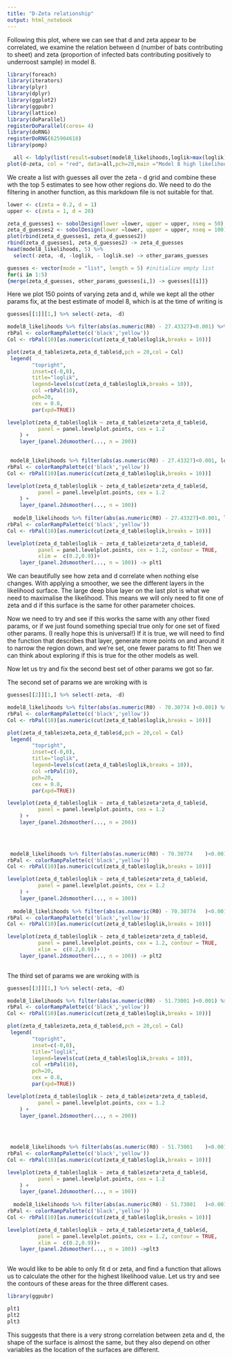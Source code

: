 ```yaml
---
title: "D-Zeta relationship"
output: html_notebook
---
```

Following this plot, where we can see that d and zeta appear to be correlated, we examine the relation between d (number of bats contributing to sheet) and zeta (proportion of infected bats contributing positively to underroost sample) in model 8. 
```r
library(foreach)
library(iterators)
library(plyr)
library(dplyr)
library(ggplot2)
library(ggpubr)
library(lattice)
library(doParallel)
registerDoParallel(cores= 4)
library(doRNG)
registerDoRNG(625904618)
library(pomp)

  all <- ldply(list(result=subset(model8_likelihoods,loglik>max(loglik)-20)))
plot(d~zeta, col = "red", data=all,pch=20,main ="Model 8 high likelihood areas" )
``` 
  We create a list with guesses all over the zeta - d grid and combine these wth the top 5 estimates to see how other regions do. We need to do the filtering in another function, as this markdown file is not suitable for that.
```r
lower <- c(zeta = 0.2, d = 1)
upper <- c(zeta = 1, d = 20)

zeta_d_guesses1 <- sobolDesign(lower =lower, upper = upper, nseq = 50)
zeta_d_guesses2 <- sobolDesign(lower =lower, upper = upper, nseq = 100)
plot(rbind(zeta_d_guesses1, zeta_d_guesses2))
rbind(zeta_d_guesses1, zeta_d_guesses2) -> zeta_d_guesses
head(model8_likelihoods, 5) %>%
  select(-zeta, -d, -loglik, - loglik.se) -> other_params_guesses

guesses <- vector(mode = "list", length = 5) #initialize empty list
for(i in 1:5)
{merge(zeta_d_guesses, other_params_guesses[i,]) -> guesses[[i]]}
```
 Here we plot 150 points of varying zeta and d, while we kept all the other params fix, at the best estimate of model 8, which is at the time of writing is
 
```r
guesses[[1]][1,] %>% select(-zeta, -d)
```


```r

model8_likelihoods %>% filter(abs(as.numeric(R0) - 27.43327)<0.001) %>% select(zeta,d, loglik)  -> zeta_d_table
rbPal <- colorRampPalette(c('black','yellow'))
Col <- rbPal(10)[as.numeric(cut(zeta_d_table$loglik,breaks = 10))]

plot(zeta_d_table$zeta,zeta_d_table$d,pch = 20,col = Col) 
 legend(
        "topright",
        inset=c(-0,0),
        title="loglik",
        legend=levels(cut(zeta_d_table$loglik,breaks = 10)),
        col =rbPal(10),
        pch=20,
        cex = 0.8,
        par(xpd=TRUE))

levelplot(zeta_d_table$loglik ~ zeta_d_table$zeta*zeta_d_table$d, 
          panel = panel.levelplot.points, cex = 1.2
    ) + 
    layer_(panel.2dsmoother(..., n = 200))

 
 model8_likelihoods %>% filter(abs(as.numeric(R0) - 27.43327)<0.001, loglik>max(loglik)-100) %>% select(zeta,d, loglik)  -> zeta_d_table
rbPal <- colorRampPalette(c('black','yellow'))
Col <- rbPal(10)[as.numeric(cut(zeta_d_table$loglik,breaks = 10))]

levelplot(zeta_d_table$loglik ~ zeta_d_table$zeta*zeta_d_table$d, 
          panel = panel.levelplot.points, cex = 1.2
    ) + 
    layer_(panel.2dsmoother(..., n = 100))
 
  model8_likelihoods %>% filter(abs(as.numeric(R0) - 27.43327)<0.001, loglik>max(loglik)-50) %>% select(zeta,d, loglik)  -> zeta_d_table
rbPal <- colorRampPalette(c('black','yellow'))
Col <- rbPal(10)[as.numeric(cut(zeta_d_table$loglik,breaks = 10))]

levelplot(zeta_d_table$loglik ~ zeta_d_table$zeta*zeta_d_table$d, 
          panel = panel.levelplot.points, cex = 1.2, contour = TRUE,
          xlim =  c(0.2,0.9))+ 
    layer_(panel.2dsmoother(..., n = 100)) -> plt1
```
  We can beautifully see how zeta and d correlate when nothing else changes. With applying a smoother, we see the different layers in the likelihood surface. The large deep blue layer on the last plot is what we need to maximalise the likelihood. This means we will only need to fit one of zeta and d if this surface is the same for other parameter choices.
  
  Now we need to try and see if this works the same with any other fixed params, or if we just found something special true only for one set of fixed other params. (I really hope this is universal!) If it is true, we will need to find the function that describes that layer, generate more points on and around it to narrow the region down, and we're set, one fewer params to fit!
  Then we can think about exploring if this is true for the other models as well.
    
   Now let us try and fix the second best set of other params we got so far.
   
The second set of params we are wroking with is 
```r
guesses[[2]][1,] %>% select(-zeta, -d)
```

```r

model8_likelihoods %>% filter(abs(as.numeric(R0) - 70.30774	)<0.001) %>% select(zeta,d, loglik)  -> zeta_d_table
rbPal <- colorRampPalette(c('black','yellow'))
Col <- rbPal(10)[as.numeric(cut(zeta_d_table$loglik,breaks = 10))]

plot(zeta_d_table$zeta,zeta_d_table$d,pch = 20,col = Col) 
 legend(
        "topright",
        inset=c(-0,0),
        title="loglik",
        legend=levels(cut(zeta_d_table$loglik,breaks = 10)),
        col =rbPal(10),
        pch=20,
        cex = 0.8,
        par(xpd=TRUE))

levelplot(zeta_d_table$loglik ~ zeta_d_table$zeta*zeta_d_table$d, 
          panel = panel.levelplot.points, cex = 1.2
    ) + 
    layer_(panel.2dsmoother(..., n = 200))


 
 
 model8_likelihoods %>% filter(abs(as.numeric(R0) - 70.30774	)<0.001, loglik>max(loglik)-100) %>% select(zeta,d, loglik)  -> zeta_d_table
rbPal <- colorRampPalette(c('black','yellow'))
Col <- rbPal(10)[as.numeric(cut(zeta_d_table$loglik,breaks = 10))]

levelplot(zeta_d_table$loglik ~ zeta_d_table$zeta*zeta_d_table$d, 
          panel = panel.levelplot.points, cex = 1.2
    ) + 
    layer_(panel.2dsmoother(..., n = 100))
 
  model8_likelihoods %>% filter(abs(as.numeric(R0) - 70.30774	)<0.001, loglik>max(loglik)-50) %>% select(zeta,d, loglik)  -> zeta_d_table
rbPal <- colorRampPalette(c('black','yellow'))
Col <- rbPal(10)[as.numeric(cut(zeta_d_table$loglik,breaks = 10))]

levelplot(zeta_d_table$loglik ~ zeta_d_table$zeta*zeta_d_table$d, 
          panel = panel.levelplot.points, cex = 1.2, contour = TRUE,
          xlim =  c(0.2,0.9))+ 
    layer_(panel.2dsmoother(..., n = 100)) -> plt2
      
```  
 
 The third set of params we are wroking with is 
```r
guesses[[3]][1,] %>% select(-zeta, -d)
```

```r

model8_likelihoods %>% filter(abs(as.numeric(R0) - 51.73001	)<0.001) %>% select(zeta,d, loglik)  -> zeta_d_table
rbPal <- colorRampPalette(c('black','yellow'))
Col <- rbPal(10)[as.numeric(cut(zeta_d_table$loglik,breaks = 10))]

plot(zeta_d_table$zeta,zeta_d_table$d,pch = 20,col = Col) 
 legend(
        "topright",
        inset=c(-0,0),
        title="loglik",
        legend=levels(cut(zeta_d_table$loglik,breaks = 10)),
        col =rbPal(10),
        pch=20,
        cex = 0.8,
        par(xpd=TRUE))

levelplot(zeta_d_table$loglik ~ zeta_d_table$zeta*zeta_d_table$d, 
          panel = panel.levelplot.points, cex = 1.2
    ) + 
    layer_(panel.2dsmoother(..., n = 200))


 
 
 model8_likelihoods %>% filter(abs(as.numeric(R0) - 51.73001	)<0.001, loglik>max(loglik)-100) %>% select(zeta,d, loglik)  -> zeta_d_table
rbPal <- colorRampPalette(c('black','yellow'))
Col <- rbPal(10)[as.numeric(cut(zeta_d_table$loglik,breaks = 10))]

levelplot(zeta_d_table$loglik ~ zeta_d_table$zeta*zeta_d_table$d, 
          panel = panel.levelplot.points, cex = 1.2
    ) + 
    layer_(panel.2dsmoother(..., n = 100))
 
  model8_likelihoods %>% filter(abs(as.numeric(R0) - 51.73001	)<0.001, loglik>max(loglik)-50) %>% select(zeta,d, loglik)  -> zeta_d_table
rbPal <- colorRampPalette(c('black','yellow'))
Col <- rbPal(10)[as.numeric(cut(zeta_d_table$loglik,breaks = 10))]

levelplot(zeta_d_table$loglik ~ zeta_d_table$zeta*zeta_d_table$d, 
          panel = panel.levelplot.points, cex = 1.2, contour = TRUE,
          xlim =  c(0.2,0.9))+ 
    layer_(panel.2dsmoother(..., n = 100)) ->plt3
    
```  

  We would like to be able to only fit d or zeta, and find a function that allows us to calculate the other for the highest likelihood value. Let us try and see the contours of these areas for the three different cases.
  
```r
library(ggpubr)

plt1
plt2
plt3
```  
  This suggests that there is a very strong correlation between zeta and d, the shape of the surface is almost the same,  but they also depend on other variables as the location of the surfaces are different.